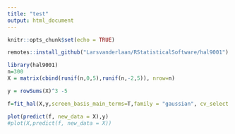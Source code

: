 ```yaml
---
title: "test"
output: html_document
---
```


```r
knitr::opts_chunk$set(echo = TRUE)
```


```r
remotes::install_github("Larsvanderlaan/RStatisticalSoftware/hal9001")

```

```r
library(hal9001)
n=300
X = matrix(cbind(runif(n,0,5),runif(n,-2,5)), nrow=n)

y = rowSums(X)^3 -5 

f=fit_hal(X,y,screen_basis_main_terms=T,family = "gaussian", cv_select = T,  smoothness_orders = 2, include_order_zero = F)

plot(predict(f, new_data = X),y)
#plot(X,predict(f, new_data = X))

```



